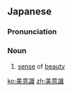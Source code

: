==Japanese==
{{ja-kanjitab|び|い|しき|yomi=on}}

===Pronunciation===
{{ja-pron|びいしき|y=on}}

===Noun===
{{ja-noun|び.いしき}}

# [[sense]] of [[beauty]]

[[ko:美意識]]
[[zh:美意識]]